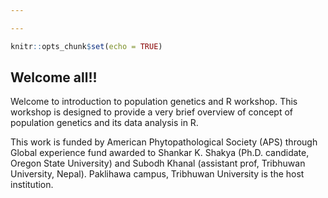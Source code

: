 ```yaml
---

---
```


```r
knitr::opts_chunk$set(echo = TRUE)
```

## Welcome all!!


Welcome to introduction to population genetics and R workshop. This workshop is designed to provide a very brief overview of concept of population genetics and its data analysis in R. 

This work is funded by American Phytopathological Society (APS) through Global experience fund awarded to Shankar K. Shakya (Ph.D. candidate, Oregon State University) and Subodh Khanal (assistant prof, Tribhuwan University, Nepal). Paklihawa campus, Tribhuwan University is the host institution. 